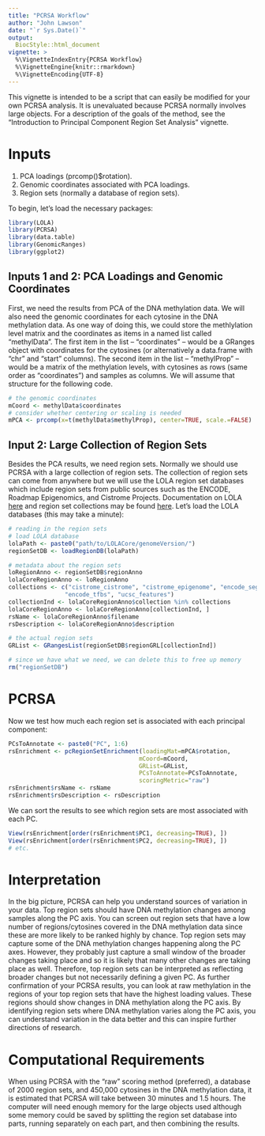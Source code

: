 ```yaml
---
title: "PCRSA Workflow"
author: "John Lawson"
date: "`r Sys.Date()`"
output: 
  BiocStyle::html_document
vignette: >
  %\VignetteIndexEntry{PCRSA Workflow}
  %\VignetteEngine{knitr::rmarkdown}
  %\VignetteEncoding{UTF-8}
---
```

    
    
This vignette is intended to be a script that can easily be modified for your own PCRSA analysis. It is unevaluated because PCRSA normally involves large objects. For a description of the goals of the method, see the "Introduction to Principal Component Region Set Analysis" vignette.

# Inputs

1. PCA loadings (prcomp()$rotation).
2. Genomic coordinates associated with PCA loadings.
3. Region sets (normally a database of region sets).

To begin, let's load the necessary packages:
    
```r
library(LOLA)
library(PCRSA)
library(data.table)
library(GenomicRanges)
library(ggplot2)
```

## Inputs 1 and 2: PCA Loadings and Genomic Coordinates

First, we need the results from PCA of the DNA methylation data. We will also need the genomic coordinates for each cytosine in the DNA methylation data. As one way of doing this, we could store the methlylation level matrix and the coordinates as items in a named list called "methylData". The first item in the list -- "coordinates" -- would be a GRanges object with coordinates for the cytosines (or alternatively a data.frame with "chr" and "start" columns). The second item in the list -- "methylProp" -- would be a matrix of the methylation levels, with cytosines as rows (same order as "coordinates") and samples as columns. We will assume that structure for the following code.   

```r
# the genomic coordinates
mCoord <- methylData$coordinates
# consider whether centering or scaling is needed
mPCA <- prcomp(x=t(methylData$methylProp), center=TRUE, scale.=FALSE)
```

## Input 2: Large Collection of Region Sets

Besides the PCA results, we need region sets. Normally we should use PCRSA with a large collection of region sets. The collection of region sets can come from anywhere but we will use the LOLA region set databases which include region sets from public sources such as the ENCODE, Roadmap Epigenomics, and Cistrome Projects. Documentation on LOLA [here](http://bioconductor.org/packages/release/bioc/html/LOLA.html) and region set collections may be found [here](http://databio.org/regiondb). Let's load the LOLA databases (this may take a minute): 
    
```r
# reading in the region sets
# load LOLA database
lolaPath <- paste0("path/to/LOLACore/genomeVersion/") 
regionSetDB <- loadRegionDB(lolaPath)

# metadata about the region sets
loRegionAnno <- regionSetDB$regionAnno
lolaCoreRegionAnno <- loRegionAnno
collections <- c("cistrome_cistrome", "cistrome_epigenome", "encode_segmentation", 
                "encode_tfbs", "ucsc_features")
collectionInd <- lolaCoreRegionAnno$collection %in% collections
lolaCoreRegionAnno <- lolaCoreRegionAnno[collectionInd, ]
rsName <- lolaCoreRegionAnno$filename
rsDescription <- lolaCoreRegionAnno$description

# the actual region sets
GRList <- GRangesList(regionSetDB$regionGRL[collectionInd])

# since we have what we need, we can delete this to free up memory
rm("regionSetDB")
```

# PCRSA

Now we test how much each region set is associated with each principal component:
    
```r
PCsToAnnotate <- paste0("PC", 1:6)
rsEnrichment <- pcRegionSetEnrichment(loadingMat=mPCA$rotation, 
                                     mCoord=mCoord, 
                                     GRList=GRList, 
                                     PCsToAnnotate=PCsToAnnotate, 
                                     scoringMetric="raw")
rsEnrichment$rsName <- rsName
rsEnrichment$rsDescription <- rsDescription
```

We can sort the results to see which region sets are most associated with each PC.

```r
View(rsEnrichment[order(rsEnrichment$PC1, decreasing=TRUE), ])
View(rsEnrichment[order(rsEnrichment$PC2, decreasing=TRUE), ])
# etc.
```

# Interpretation

In the big picture, PCRSA can help you understand sources of variation in your data. Top region sets should have DNA methylation changes among samples along the PC axis. You can screen out region sets that have a low number of regions/cytosines covered in the DNA methylation data since these are more likely to be ranked highly by chance. Top region sets may capture some of the DNA methylation changes happening along the PC axes. However, they probably just capture a small window of the broader changes taking place and so it is likely that many other changes are taking place as well. Therefore, top region sets can be interpreted as reflecting broader changes but not necessarily defining a given PC. As further confirmation of your PCRSA results, you can look at raw methylation in the regions of your top region sets that have the highest loading values. These regions should show changes in DNA methylation along the PC axis. By identifying region sets where DNA methylation varies along the PC axis, you can understand variation in the data better and this can inspire further directions of research.

# Computational Requirements

When using PCRSA with the "raw" scoring method (preferred), a database of 2000 region sets, and 450,000 cytosines in the DNA methylation data, it is estimated that PCRSA will take between 30 minutes and 1.5 hours. The computer will need enough memory for the large objects used although some memory could be saved by splitting the region set database into parts, running separately on each part, and then combining the results.  
